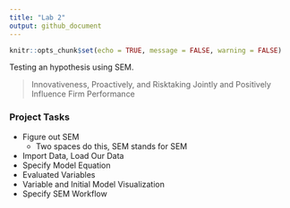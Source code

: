 ```yaml
---
title: "Lab 2"
output: github_document
---
```


```r
knitr::opts_chunk$set(echo = TRUE, message = FALSE, warning = FALSE)
```

Testing an hypothesis using SEM.

> Innovativeness, Proactively, and Risktaking Jointly and Positively Influence Firm Performance

### Project Tasks

* Figure out SEM
  * Two spaces do this, SEM stands for SEM
* Import Data, Load Our Data
* Specify Model Equation
* Evaluated Variables
* Variable and Initial Model Visualization
* Specify SEM Workflow